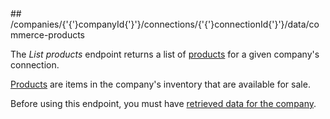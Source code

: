 
<MethodPill method="get" />
## /companies/{'{'}companyId{'}'}/connections/{'{'}connectionId{'}'}/data/commerce-products

The *List products* endpoint returns a list of [products](https://docs.codat.io/commerce-api#/schemas/Product) for a given company's connection.

[Products](https://docs.codat.io/commerce-api#/schemas/Product) are items in the company's inventory that are available for sale.

Before using this endpoint, you must have [retrieved data for the company](https://docs.codat.io/codat-api#/operations/refresh-company-data).
    
